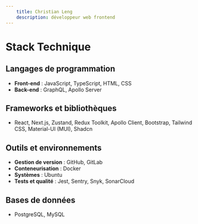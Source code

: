 ```yaml
---
    title: Christian Leng
    description: développeur web frontend
---
```


# Stack Technique

## Langages de programmation
- **Front-end** : JavaScript, TypeScript, HTML, CSS
- **Back-end** : GraphQL, Apollo Server

## Frameworks et bibliothèques
- React, Next.js, Zustand, Redux Toolkit, Apollo Client, Bootstrap, Tailwind CSS, Material-UI (MUI), Shadcn

## Outils et environnements
- **Gestion de version** : GitHub, GitLab
- **Conteneurisation** : Docker
- **Systèmes** : Ubuntu
- **Tests et qualité** : Jest, Sentry, Snyk, SonarCloud

## Bases de données
- PostgreSQL, MySQL
